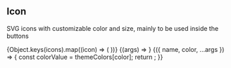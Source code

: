 

<Meta title="Components/Icon" />

## Icon

SVG icons with customizable color and size, mainly to be used inside the buttons

<Canvas>
  <Story name="All">
    {Object.keys(icons).map((icon) => (
      <Icon key={icon} name={icon} style={{ padding: "1em" }} />
    ))}
  </Story>
  <Story
    name="Size"
    argTypes={{
      name: { control: { type: "select", options: Object.keys(icons) } },
    }}
    args={{ name: "heart", width: 24, height: 24 }}
  >
    {(args) => <Icon {...args} />}
  </Story>
  <Story
    name="Colors"
    argTypes={{
      name: { control: { type: "select", options: Object.keys(icons) } },
      color: { control: { type: "select", options: Object.keys(themeColors) } },
    }}
    args={{ name: "heart", color: "primaryPurple100" }}
  >
    {({ name, color, ...args }) => {
      const colorValue = themeColors[color];
      return <Icon name={name} color={colorValue} />;
    }}
  </Story>
</Canvas>

<ArgsTable of={Icon} />
